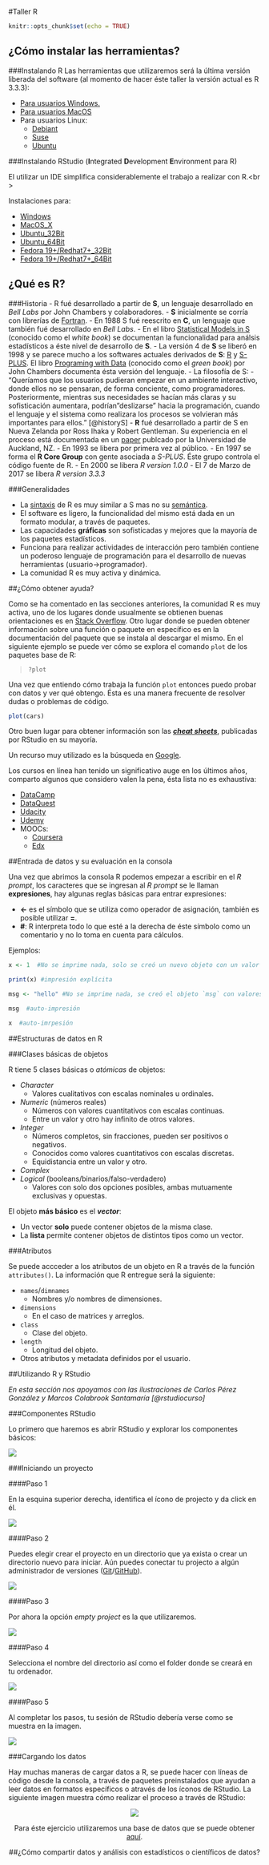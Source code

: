 #Taller R

```r
knitr::opts_chunk$set(echo = TRUE)
```

## ¿Cómo instalar las herramientas?
###Instalando R
Las herramientas que utilizaremos será la última versión liberada del software (al momento de hacer éste taller la versión actual es R 3.3.3):

  - [Para usuarios Windows.](https://cran.r-project.org/bin/windows/base/)
  - [Para usuarios MacOS](https://cran.r-project.org/bin/macosx/)
  - Para usuarios Linux:
    - [Debiant](https://cran.r-project.org/bin/linux/debian/)
    - [Suse](https://cran.r-project.org/bin/linux/suse/)
    - [Ubuntu](https://cran.r-project.org/bin/linux/ubuntu/)

###Instalando RStudio (**I**ntegrated **D**evelopment **E**nvironment para R)

El utilizar un IDE simplifica considerablemente el trabajo a realizar con R.<br \>

Instalaciones para:

  - [Windows](https://download1.rstudio.org/RStudio-1.0.136.exe)
  - [MacOS_X](https://download1.rstudio.org/RStudio-1.0.136.dmg)
  - [Ubuntu_32Bit](https://download1.rstudio.org/rstudio-1.0.136-i386.deb)
  - [Ubuntu_64Bit](https://download1.rstudio.org/rstudio-1.0.136-amd64.deb)
  - [Fedora 19+/Redhat7+_32Bit](https://download1.rstudio.org/rstudio-1.0.136-i686.rpm)
  - [Fedora 19+/Redhat7+_64Bit](https://download1.rstudio.org/rstudio-1.0.136-x86_64.rpm)


## ¿Qué es R?
###Historia
  - R fué desarrollado a partir de **S**, un lenguaje desarrollado en *Bell Labs* por John Chambers y colaboradores.
    - **S** inicialmente se corría con librerías de [Fortran](https://en.wikipedia.org/wiki/Fortran).
    - En 1988 S fué reescrito en **C**, un lenguaje que también fué desarrollado en *Bell Labs*.
    - En el libro [Statistical Models in S](https://www.amazon.com/Statistical-Models-J-M-Chambers/dp/0412053012/ref=sr_1_1?s=books&ie=UTF8&qid=1489359240&sr=1-1&keywords=Statistical+models+in+S) (conocido como el *white book*) se documentan la funcionalidad para análsis estadísticos a éste nivel de desarrollo de **S**.
    - La versión 4 de **S** se liberó en 1998 y se parece mucho a los softwares actuales derivados de **S**: [R](https://www.r-project.org) y [S-PLUS](http://www.solutionmetrics.com.au/products/splus/default.html). El libro [Programing with Data](https://www.amazon.com/Programming-Data-Language-Lecture-Economics/dp/0387985034) (conocido como el *green book*) por John Chambers documenta ésta versión del lenguaje.
  - La filosofía de S:
    - "Queríamos que los usuarios pudieran empezar en un ambiente interactivo, donde ellos no se pensaran, de forma conciente, como programadores. Posteriormente, mientras sus necesidades se hacían más claras y su sofisticación aumentara, podrían "deslizarse" hacia la programación, cuando el lenguaje y el sistema como realizara los procesos se volvieran más importantes para ellos." [@historyS]
  - **R** fué desarrollado a partir de S en Nueva Zelanda por Ross Ihaka y Robert Gentleman. Su experiencia en el proceso está documentada en un [paper](https://www.stat.auckland.ac.nz/~ihaka/downloads/R-paper.pdf) publcado por la Universidad de Auckland, NZ.
  - En 1993 se libera por primera vez al público.
  - En 1997 se forma el **R Core Group** con gente asociada a *S-PLUS*. Éste grupo controla el código fuente de R.
  - En 2000 se libera *R version 1.0.0*
  - El 7 de Marzo de 2017 se libera *R version 3.3.3*

###Generalidades

  - La [sintaxis](http://librosweb.es/libro/javascript/capitulo_1/sintaxis.html) de R es muy similar a S mas no su [semántica](https://geekytheory.com/semantica-coder).
  - El software es ligero, la funcionalidad del mismo está dada en un formato modular, a través de paquetes.
  - Las capacidades **gráficas** son sofisticadas y mejores que la mayoría de los paquetes estadísticos.
  - Funciona para realizar actividades de interacción pero también contiene un poderoso lenguaje de programación para el desarrollo de nuevas herramientas (usuario->programador).
  - La comunidad R es muy activa y dinámica.
    
##¿Cómo obtener ayuda?

Como se ha comentado en las secciones anteriores, la comunidad R es muy activa, uno de los lugares donde usualmente se obtienen buenas orientaciones es en [Stack Overflow](https://stackoverflow.com/questions/tagged/r).
Otro lugar donde se pueden obtener información sobre una función o paquete en específico es en la documentación del paquete que se instala al descargar el mismo. En el siguiente ejemplo se puede ver cómo se explora el comando `plot` de los paquetes base de R:

> `?plot`

Una vez que entiendo cómo trabaja la función `plot` entonces puedo probar con datos y ver qué obtengo. Ésta es una manera frecuente de resolver dudas o problemas de código.

```r
plot(cars)
```

Otro buen lugar para obtener información son las [***cheat sheets***](https://www.rstudio.com/resources/cheatsheets/), publicadas por RStudio en su mayoría.

Un recurso muy utilizado es la búsqueda en [Google](www.google.com).

Los cursos en línea han tenido un significativo auge en los últimos años, comparto algunos que considero valen la pena, ésta lista no es exhaustiva:

  - [DataCamp](https://www.datacamp.com)
  - [DataQuest](https://www.dataquest.io)
  - [Udacity](https://www.udacity.com/course/data-analysis-with-r--ud651)
  - [Udemy](https://www.udemy.com/introduction-to-r/)
  - MOOCs:
    - [Coursera](https://www.coursera.org/specializations/jhu-data-science)
    - [Edx](https://www.edx.org/xseries/data-analysis-life-sciences)

##Entrada de datos y su evaluación en la consola

Una vez que abrimos la consola R podemos empezar a escribir en el *R prompt*, los caracteres que se ingresan al *R prompt* se le llaman **expresiones**, hay algunas reglas básicas para entrar expresiones:

  - **<-** es el símbolo que se utiliza como operador de asignación, también es posible utilizar **=**.
  - **#**: R interpreta todo lo que esté a la derecha de éste símbolo como un comentario y no lo toma en cuenta para cálculos.

Ejemplos:

```r
x <- 1  #No se imprime nada, solo se creó un nuevo objeto con un valor numérico.

print(x) #impresión explícita

msg <- "hello" #No se imprime nada, se creó el objeto `msg` con valores `string` o `character`

msg  #auto-impresión

x  #auto-imrpesión
```

##Estructuras de datos en R

###Clases básicas de objetos

R tiene 5 clases básicas o *atómicas* de objetos:

  - *Character*
    - Valores cualitativos con escalas nominales u ordinales.
  - *Numeric* (números reales)
    - Números con valores cuantitativos con escalas continuas.
    - Entre un valor y otro hay infinito de otros valores.
  - *Integer*
    - Números completos, sin fracciones, pueden ser positivos o negativos.
    - Conocidos como valores cuantitativos con escalas discretas.
    - Equidistancia entre un valor y otro.
  - *Complex*
  - *Logical* (booleans/binarios/falso-verdadero)
    - Valores con solo dos opciones posibles, ambas mutuamente exclusivas y opuestas.

El objeto **más básico** es el ***vector***:

  - Un vector **solo** puede contener objetos de la misma clase.
  - La **lista** permite contener objetos de distintos tipos como un vector.

###Atributos

Se puede accceder a los atributos de un objeto en R a través de la función `attributes()`. La información que R entregue será la siguiente:

  - `names`/`dimnames`
    - Nombres y/o nombres de dimensiones.
  - `dimensions`
    - En el caso de matrices y arreglos.
  - `class`
    - Clase del objeto.
  - `length`
    - Longitud del objeto.
  - Otros atributos y metadata definidos por el usuario.

##Utilizando R y RStudio

*En esta sección nos apoyamos con las ilustraciones de Carlos Pérez González y Marcos Colabrook Santamaría [@rstudiocurso]*

###Componentes RStudio

Lo primero que haremos es abrir RStudio y explorar los componentes básicos:


![](D:/Dropbox/MsC UABC/2o Semestre/Clases/Estadistica/estadistica-syllabus/img/rstudio.png)

###Iniciando un proyecto

####Paso 1

En la esquina superior derecha, identifica el ícono de projecto y da click en él.

![](D:/Dropbox/MsC UABC/2o Semestre/Clases/Estadistica/estadistica-syllabus/img/rstudioproject.png)

####Paso 2

Puedes elegir crear el proyecto en un directorio que ya exista o crear un directorio nuevo para iniciar. Aún puedes conectar tu projecto a algún administrador de versiones ([Git](https://git-scm.com)/[GitHub](https://github.com)).

![](D:/Dropbox/MsC UABC/2o Semestre/Clases/Estadistica/estadistica-syllabus/img/rstudioproject1.png)

####Paso 3

Por ahora la opción *empty project* es la que utilizaremos.

![](D:/Dropbox/MsC UABC/2o Semestre/Clases/Estadistica/estadistica-syllabus/img/rstudioproject2.png)

####Paso 4

Selecciona el nombre del directorio así como el folder donde se creará en tu ordenador.

![](D:/Dropbox/MsC UABC/2o Semestre/Clases/Estadistica/estadistica-syllabus/img/rstudioproject3.png)

####Paso 5

Al completar los pasos, tu sesión de RStudio debería verse como se muestra en la imagen.

![](D:/Dropbox/MsC UABC/2o Semestre/Clases/Estadistica/estadistica-syllabus/img/rstudioproject4.png)

###Cargando los datos

Hay muchas maneras de cargar datos a R, se puede hacer con líneas de código desde la consola, a través de paquetes preinstalados que ayudan a leer datos en formatos específicos o através de los íconos de RStudio. La siguiente imagen muestra cómo realizar el proceso a través de RStudio:

<center>![](D:/Dropbox/MsC UABC/2o Semestre/Clases/Estadistica/estadistica-syllabus/img/rstudioimport.png)

Para éste ejercicio utilizaremos una base de datos que se puede obtener [aquí]().

##¿Cómo compartir datos y análisis con estadísticos o científicos de datos?
